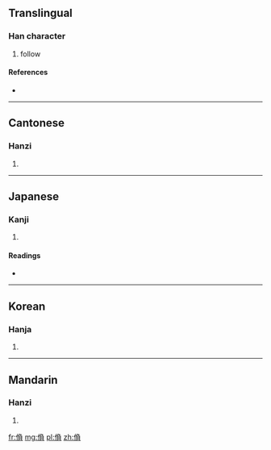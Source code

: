 ==Translingual==

===Han character===
{{Han char|rn=9|rad=人|as=09|sn=11|four=2728<sub>6</sub>|canj=人弓月金 (ONBC)}}

# follow

====References====
* {{Han ref|kx=0111.220|dkj=00886|dj=0237.190|hdz=10193.090|uh=5069|ud=20585|bh=D45E|bd=54366}}

----

==Cantonese==

===Hanzi===
{{yue-hanzi|jyut=|y=fu6}}

# {{defn|Cantonese|sort=人09}}

----

==Japanese==

===Kanji===
{{ja-kanji|grade=|rs=人09}}

# {{defn|Japanese|sort=人09}}

====Readings====
* {{ja-readings|on=[[ふう]] (hū), [[ぶ]] (bu)|kun=[[よりかたどる]] (yorikatadoru), [[たのむ]] (tanomu)}}

----

==Korean==

===Hanja===
{{ko-hanja|hangeul=부|rv=bu|mr=pu}}

# {{defn|Korean|sort=人09}}

----

==Mandarin==

===Hanzi===
{{cmn-hanzi|pin=[[fù]] ([[fu4]])|wg=fu<sup>4</sup>}}

# {{defn|Mandarin|sort=人09}}

[[fr:偩]]
[[mg:偩]]
[[pl:偩]]
[[zh:偩]]